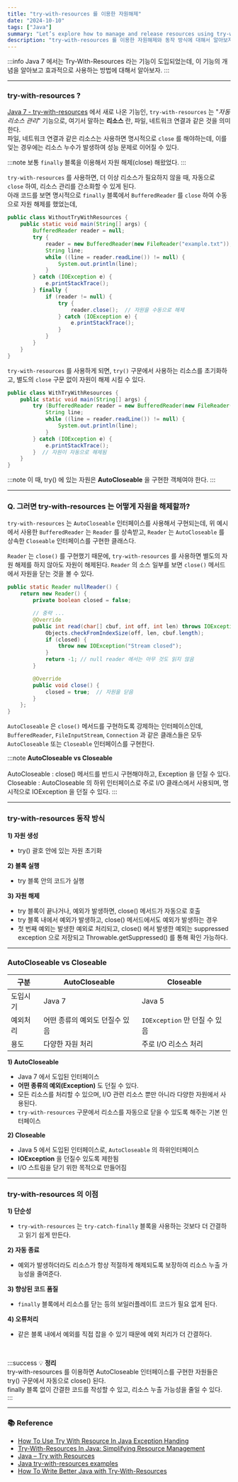```yaml
---
title: "try-with-resources 를 이용한 자원해제"
date: "2024-10-10"
tags: ["Java"]
summary: "Let’s explore how to manage and release resources using try-with-resources in Java."
description: "try-with-resources 를 이용한 자원해제와 동작 방식에 대해서 알아보자."
---
```


:::info
Java 7 에서는 Try-With-Resources 라는 기능이 도입되었는데, 이 기능의 개념을 알아보고 효과적으로 사용하는 방법에 대해서 알아보자.
:::

---

### try-with-resources ?

[Java 7 - try-with-resources](https://docs.oracle.com/javase/7/docs/technotes/guides/language/try-with-resources.html) 에서 새로 나온 기능인,
`try-with-resources` 는 "_자동 리소스 관리_" 기능으로, 여기서 말하는 **리소스** 란, 파일, 네트워크 연결과 같은 것을 의미한다. <br />
파일, 네트워크 연결과 같은 리소스는 사용하면 명시적으로 `close` 를 해야하는데, 이를 잊는 경우에는 리소스 누수가 발생하여 성능 문제로 이어질 수 있다. <br />


:::note
보통 `finally` 블록을 이용해서 자원 해제(close) 해왔었다.
:::

`try-with-resources` 를 사용하면, 더 이상 리소스가 필요하지 않을 때, 자동으로 `close` 하여, 리소스 관리를 간소화할 수 있게 된다. <br />
아래 코드를 보면 명시적으로 `finally` 블록에서 `BufferedReader` 를 `close` 하여 수동으로 자원 해제를 했었는데,

```java
public class WithoutTryWithResources {
    public static void main(String[] args) {
        BufferedReader reader = null;
        try {
            reader = new BufferedReader(new FileReader("example.txt"));
            String line;
            while ((line = reader.readLine()) != null) {
                System.out.println(line);
            }
        } catch (IOException e) {
            e.printStackTrace();
        } finally {
            if (reader != null) {
                try {
                    reader.close();  // 자원을 수동으로 해제
                } catch (IOException e) {
                    e.printStackTrace();
                }
            }
        }
    }
}
```

`try-with-resources` 를 사용하게 되면, `try()` 구문에서 사용하는 리소스를 초기화하고, 별도의 `close` 구문 없이 자원이 해제 시킬 수 있다.

```java
public class WithTryWithResources {
    public static void main(String[] args) {
        try (BufferedReader reader = new BufferedReader(new FileReader("example.txt"))) {
            String line;
            while ((line = reader.readLine()) != null) {
                System.out.println(line);
            }
        } catch (IOException e) {
            e.printStackTrace();
        }  // 자원이 자동으로 해제됨
    }
}
```

:::note
이 때, try() 에 있는 자원은 <b>AutoCloseable</b> 을 구현한 객체여야 한다.
:::


---

### Q. 그러면 try-with-resources 는 어떻게 자원을 해제할까?

`try-with-resources` 는 `AutoCloseable` 인터페이스를 사용해서 구현되는데, 위 예시에서 사용한 `BufferedReader` 는 `Reader` 를 상속받고,
`Reader` 는 `AutoCloseable` 를 상속한 `Closeable` 인터페이스를 구현한 클래스다.

`Reader` 는 `close()` 를 구현했기 때문에, `try-with-resources` 를 사용하면 별도의 자원 해제를 하지 않아도 자원이 해제된다.
`Reader` 의 소스 일부를 보면 `close()` 메서드에서 자원을 닫는 것을 볼 수 있다.

```java
public static Reader nullReader() {
    return new Reader() {
        private boolean closed = false;

        // 중략 ...
        @Override
        public int read(char[] cbuf, int off, int len) throws IOException {
            Objects.checkFromIndexSize(off, len, cbuf.length);
            if (closed) {
                throw new IOException("Stream closed");
            }
            return -1; // null reader 에서는 아무 것도 읽지 않음
        }

        @Override
        public void close() {
            closed = true;  // 자원을 닫음
        }
    };
}
```

`AutoCloseable` 은 `close()` 메서드를 구현하도록 강제하는 인터페이스인데, `BufferedReader`, `FileInputStream`, `Connection` 과 같은 클래스들은 모두 `AutoCloseable` 또는 `Closeable` 인터페이스를 구현한다.

:::note
<b> AutoCloseable vs Closeable </b> <br /><br />
AutoCloseable : close() 메서드를 반드시 구현해야하고, Exception 을 던질 수 있다. <br />
Closeable : AutoCloseable 의 하위 인터페이스로 주로 I/O 클래스에서 사용되며, 명시적으로 IOException 을 던질 수 있다.
:::

---

### try-with-resources 동작 방식

**1) 자원 생성**

- try() 괄호 안에 있는 자원 초기화

**2) 블록 실행**

- try 블록 안의 코드가 실행

**3)️ 자원 해제**

- try 블록이 끝나거나, 예외가 발생하면, close() 메서드가 자동으로 호출
- try 블록 내에서 예외가 발생하고, close() 메서드에서도 예외가 발생하는 경우
- 첫 번째 예외는 발생한 예외로 처리되고, close() 에서 발생한 예외는 suppressed exception 으로 저장되고 Throwable.getSuppressed() 를 통해 확인 가능하다.

---

### AutoCloseable vs Closeable


|구분|AutoCloseable|Closeable|
|--|--|--|
|도입시기|Java 7|Java 5|
|예외처리|어떤 종류의 예외도 던질수 있음|`IOException` 만 던질 수 있음|
|용도|다양한 자원 처리|주로 I/O 리소스 처리|

**1) AutoCloseable**

- Java 7 에서 도입된 인터페이스
- **어떤 종류의 예외(Exception)** 도 던질 수 있다.
- 모든 리소스를 처리할 수 있으며, I/O 관련 리소스 뿐만 아니라 다양한 자원에서 사용된다.
- `try-with-resources` 구문에서 리소스를 자동으로 닫을 수 있도록 해주는 기본 인터페이스

**2) Closeable**

- Java 5 에서 도입된 인터페이스로, `AutoCloseable` 의 하위인터페이스
- **IOException** 을 던질수 있도록 제한됨
- I/O 스트림을 닫기 위한 목적으로 만들어짐


---

### try-with-resources 의 이점

**1) 단순성**

- `try-with-resources` 는 `try-catch-finally` 블록을 사용하는 것보다 더 간결하고 읽기 쉽게 만든다.

**2) 자동 종료**

- 예외가 발생하더라도 리소스가 항상 적절하게 해제되도록 보장하여 리소스 누출 가능성을 줄여준다.

**3) 향상된 코드 품질**

- `finally` 블록에서 리소스를 닫는 등의 보일러플레이트 코드가 필요 없게 된다.

**4) 오류처리**

- 같은 블록 내에서 예외를 직접 잡을 수 있기 때문에 예외 처리가 더 간결하다.


<br />

:::success
💡 <b>정리</b><br />
try-with-resources 를 이용하면 AutoCloseable 인터페이스를 구현한 자원들은 try() 구문에서 자동으로 close() 된다. <br />
finally 블록 없이 간결한 코드를 작성할 수 있고, 리소스 누출 가능성을 줄일 수 있다. <br />
:::


---

### 📚 Reference

* [How To Use Try With Resource In Java  Exception Handing](https://medium.com/thefreshwrites/how-to-use-try-with-resource-in-java-9c0b4ae48d21)
* [Try-With-Resources In Java: Simplifying Resource Management](https://medium.com/@reetesh043/using-try-with-resources-in-java-simplifying-resource-management-bd9ed8cc8754)
* [Java – Try with Resources](https://www.baeldung.com/java-try-with-resources)
* [Java try-with-resources examples](https://www.codejava.net/java-core/the-java-language/using-try-with-resources-examples-java-7)
* [How To Write Better Java with Try-With-Resources](https://thecodinginterface.com/blog/java-try-with-resources/)

<br/><br/>
